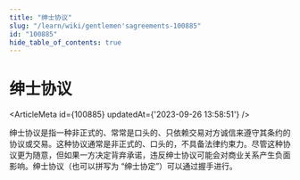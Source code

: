 ```yaml
---
title: "绅士协议"
slug: "/learn/wiki/gentlemen'sagreements-100885"
id: "100885"
hide_table_of_contents: true
---
```



# 绅士协议

<ArticleMeta id={100885} updatedAt={'2023-09-26 13:58:51'} />
<div className='border-solid border-b border-t-0 my-4 border-[var(--ifm-color-gray-300)]' />

绅士协议是指一种非正式的、常常是口头的、只依赖交易对方诚信来遵守其条约的协议或交易。这种协议通常是非正式的、口头的，不具备法律约束力。尽管这种协议更为随意，但如果一方决定背弃承诺，违反绅士协议可能会对商业关系产生负面影响。绅士协议（也可以拼写为 “绅士协定”）可以通过握手进行。
